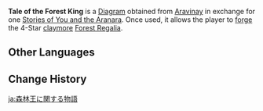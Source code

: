 {{Item Infobox
|id           = 221019
|image        = Item Diagram.png
|type         = Forging Blueprints
|invCategory  = Precious Items
|quality      = 4
|description  = Through this tale, you can master the method to make the claymore "Forest Regalia."<br /><br />This tale is about the Forest King.<br />"The forest used to be a giant maze many, many moons ago..."
|source1      = {{Sold By}}
}}
'''Tale of the Forest King''' is a [[Diagram]] obtained from [[Aravinay]] in exchange for one [[Stories of You and the Aranara]]. Once used, it allows the player to [[Forging|forge]] the 4-Star [[claymore]] [[Forest Regalia]].

==Other Languages==
{{Other Languages
|en      = Tale of the Forest King
|zhs     = 关于森林王的故事
|zhs_rm  = Guānyú Sēnlín-wáng de Gùshì
|zht     = 關於森林王的故事
|zht_rm  = Guānyú Sēnlín-wáng de Gùshì
|zh_tl   = 
|ja      = 森林王に関する物語
|ja_rm   = Shinrin Ou ni Kansuru Monogatari
|ja_tl   = Tale About the Forest King
|ko      = 숲의 왕에 대한 이야기
|ko_rm   = Sup-ui Wang-e Daehan Iyagi
|ko_tl   = Tales about the Forest King
|es      = Cuento del Rey del Bosque
|es_tl   = Tale of the Forest King
|fr      = Conte du roi de la forêt
|fr_tl   = Tale of the Forest King
|ru      = История о лесном короле
|ru_tl   = Tale of the Forest King
|th      = เรื่องราวเกี่ยวกับราชาแห่งพงไพร
|th_rm   = 
|th_tl   = 
|vi      = Câu Chuyện Về Vua Rừng Sâu
|vi_tl   = 
|de      = Geschichte des Waldkönigs
|de_tl   = Tale of the Forest King
|id      = The Tale of the Forest King
|pt      = Contos do Rei da Floresta
|pt_tl   = Tales of the Forest King
|tr      = Ormanlar Kralının Hikayesi
|tr_tl   = 
|it      = Storia del re della foresta
|it_tl   = 
}}

==Change History==
{{Change History|3.0}}

[[ja:森林王に関する物語]]